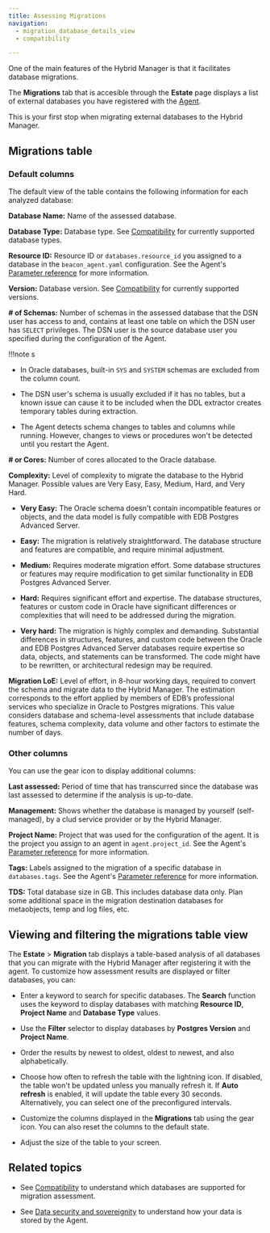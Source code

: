 ```yaml
---
title: Assessing Migrations
navigation:
  - migration_database_details_view
  - compatibility

---
```


One of the main features of the Hybrid Manager is that it facilitates database migrations.

The **Migrations** tab that is accesible through the **Estate** page displays a list of external databases you have registered with the [Agent](../../monitoring#enabling-database-monitoring). 

This is your first stop when migrating external databases to the Hybrid Manager.

## Migrations table

### Default columns

The default view of the table contains the following information for each analyzed database: 

**Database Name:** Name of the assessed database.

**Database Type:** Database type. See [Compatibility](compatibility.mdx) for currently supported database types.

**Resource ID:** Resource ID or `databases.resource_id` you assigned to a database in the `beacon_agent.yaml` configuration. See the Agent's [Parameter reference](../../monitoring/mon_ext_dbs/mon_with_agent/configure_agent.mdx#parameter-reference) for more information.

**Version:** Database version. See [Compatibility](compatibility.mdx) for currently supported versions.

**# of Schemas:** Number of schemas in the assessed database that the DSN user has access to and, contains at least one table on which the DSN user has `SELECT` privileges. The DSN user is the source database user you specified during the configuration of the Agent.

!!!note s

   -   In Oracle databases, built-in `SYS` and `SYSTEM` schemas are excluded from the column count.

   -   The DSN user's schema is usually excluded if it has no tables, but a known issue can cause it to be included when the DDL extractor creates temporary tables during extraction.

   -   The Agent detects schema changes to tables and columns while running. However, changes to views or procedures won't be detected until you restart the Agent.

**# or Cores:** Number of cores allocated to the Oracle database.

**Complexity:** Level of complexity to migrate the database to the Hybrid Manager. Possible values are Very Easy, Easy, Medium, Hard, and Very Hard.

-   **Very Easy:** The Oracle schema doesn't contain incompatible features or objects, and the data model is fully compatible with EDB Postgres Advanced Server. 

-   **Easy:** The migration is relatively straightforward. The database structure and features are compatible, and require minimal adjustment. 

-   **Medium:** Requires moderate migration effort. Some database structures or features may require modification to get similar functionality in EDB Postgres Advanced Server. 

-   **Hard:** Requires significant effort and expertise. The database structures, features or custom code in Oracle have significant differences or complexities that will need to be addressed during the migration. 

-   **Very hard:** The migration is highly complex and demanding. Substantial differences in structures, features, and custom code between the Oracle and EDB Postgres Advanced Server databases require expertise so data, objects, and statements can be transformed. The code might have to be rewritten, or architectural redesign may be required.

**Migration LoE:** Level of effort, in 8-hour working days, required to convert the schema and migrate data to the Hybrid Manager. The estimation corresponds to the effort applied by members of EDB’s professional services who specialize in Oracle to Postgres migrations. This value considers database and schema-level assessments that include database features, schema complexity, data volume and other factors to estimate the number of days.

### Other columns

You can use the gear icon to display additional columns: 

**Last assessed:** Period of time that has transcurred since the database was last assessed to determine if the analysis is up-to-date.

**Management:** Shows whether the database is managed by yourself (self-managed), by a clud service provider or by the Hybrid Manager.

**Project Name:** Project that was used for the configuration of the agent. It is the project you assign to an agent in `agent.project_id`. See the Agent's [Parameter reference](../../monitoring/mon_ext_dbs/mon_with_agent/configure_agent.mdx#parameter-reference) for more information.

**Tags:** Labels assigned to the migration of a specific database in `databases.tags`. See the Agent's [Parameter reference](../../monitoring/mon_ext_dbs/mon_with_agent/configure_agent.mdx#parameter-reference) for more information.

**TDS:** Total database size in GB. This includes database data only. Plan some additional space in the migration destination databases for metaobjects, temp and log files, etc.

## Viewing and filtering the migrations table view

The **Estate** > **Migration** tab displays a table-based analysis of all databases that you can migrate with the Hybrid Manager after registering it with the agent. To customize how assessment results are displayed or filter databases, you can:

-   Enter a keyword to search for specific databases. The **Search** function uses the keyword to display databases with matching **Resource ID**, **Project Name** and **Database Type** values.

-   Use the **Filter** selector to display databases by **Postgres Version** and **Project Name**.

-   Order the results by newest to oldest, oldest to newest, and also alphabetically.

-   Choose how often to refresh the table with the lightning icon. If disabled, the table won't be updated unless you manually refresh it. If **Auto refresh** is enabled, it will update the table every 30 seconds. Alternatively, you can select one of the preconfigured intervals.

-   Customize the columns displayed in the **Migrations** tab using the gear icon. You can also reset the columns to the default state. 

-   Adjust the size of the table to your screen.

## Related topics

-   See [Compatibility](compatibility.mdx) to understand which databases are supported for migration assessment.

-   See [Data security and sovereignity](../../monitoring/mon_ext_dbs/mon_with_agent/data_sovereignity.mdx) to understand how your data is stored by the Agent.
